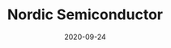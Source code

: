 ---
title: Nordic Semiconductor
category: Partners
status: publish
date: 2020-09-24
slug: Nordic Semiconductor is one of the world's largest IoT chip manufacturers || Pebble Tracker partner (Norway)
website: https://www.nordicsemi.com/News/2020/02/IoTeXs-Cellular-IoT-based-tracker-delivers-environmental-and-condition-data-for-assets-in-transit
twitter:
logo:
featured_img: https://wp.gcap1.iotex.io/wp-content/uploads/2020/10/nordic-semi.jpg
telegram:
---